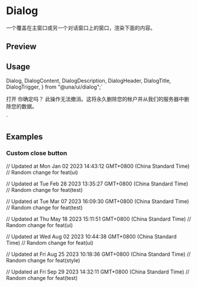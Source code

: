 

<Meta of={DialogStories} />

<RadixPrimitiveDocsButton name='dialog' />

# Dialog

一个覆盖在主窗口或另一个对话窗口上的窗口，渲染下面的内容。

## Preview

<Canvas of={DialogStories.Default} />

## Usage

  Dialog,
  DialogContent,
  DialogDescription,
  DialogHeader,
  DialogTitle,
  DialogTrigger,
} from "@una/ui/dialog";`

  <DialogTrigger>打开</DialogTrigger>
  <DialogContent>
    <DialogHeader>
      <DialogTitle>你确定吗？</DialogTitle>
      <DialogDescription>
        此操作无法撤消。这将永久删除您的帐户并从我们的服务器中删除您的数据。
      </DialogDescription>
    </DialogHeader>
  </DialogContent>
</Dialog>`

<Source code={importCode} language='ts' dark />
<Source code={usageCode} language='tsx' dark />

## Examples

### Custom close button

<Canvas of={DialogStories.CustomCloseButton} />

// Updated at Mon Jan 02 2023 14:43:12 GMT+0800 (China Standard Time)
// Random change for feat(ui)

// Updated at Tue Feb 28 2023 13:35:27 GMT+0800 (China Standard Time)
// Random change for feat(test)

// Updated at Tue Mar 07 2023 16:09:30 GMT+0800 (China Standard Time)
// Random change for feat(test)

// Updated at Thu May 18 2023 15:11:51 GMT+0800 (China Standard Time)
// Random change for feat(ui)

// Updated at Wed Aug 02 2023 10:44:38 GMT+0800 (China Standard Time)
// Random change for feat(ui)

// Updated at Fri Aug 25 2023 10:18:36 GMT+0800 (China Standard Time)
// Random change for feat(style)

// Updated at Fri Sep 29 2023 14:32:11 GMT+0800 (China Standard Time)
// Random change for feat(test)
